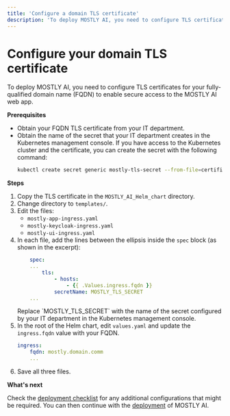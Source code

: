 ```yaml
---
title: 'Configure a domain TLS certificate'
description: 'To deploy MOSTLY AI, you need to configure TLS certificates for your fully-qualified domain name (FQDN) to enable secure access to the MOSTLY AI web app.'
---
```



# Configure your domain TLS certificate

To deploy MOSTLY AI, you need to configure TLS certificates for your fully-qualified domain name (FQDN) to enable secure access to the MOSTLY AI web app.

**Prerequisites**

* Obtain your FQDN TLS certificate from your IT department.
* Obtain the name of the secret that your IT department creates in the Kubernetes management console. If you have access to the Kubernetes cluster and the certificate, you can create the secret with the following command:
    ```bash copy
    kubectl create secret generic mostly-tls-secret --from-file=certificate.pem -n <namespace>
    ```

**Steps**

1. Copy the TLS certificate in the `MOSTLY_AI_Helm_chart` directory.
2. Change directory to `templates/`.
3. Edit the files:
    * `mostly-app-ingress.yaml`
    * `mostly-keycloak-ingress.yaml`
    * `mostly-ui-ingress.yaml`
4. In each file, add the lines between the ellipsis inside the `spec` block (as shown in the excerpt):
    ```yaml
        spec:
        ...
            tls:
                - hosts:
                    - {{ .Values.ingress.fqdn }}
                secretName: MOSTLY_TLS_SECRET
        ...
    ```
    <Callout type="info">
    Replace `MOSTLY_TLS_SECRET` with the name of the secret configured by your IT department in the Kubernetes management console.
    </Callout>
4. In the root of the Helm chart, edit `values.yaml` and update the `ingress.fqdn` value with your FQDN.
    ```yaml filename="values.yaml" {2}
    ingress:
        fqdn: mostly.domain.comm
        ...
    ```
5. Save all three files.

**What's next**

Check the [deployment checklist](../deploy/checklist) for any additional configurations that might be required. You can then continue with the [deployment](../deploy) of MOSTLY AI.